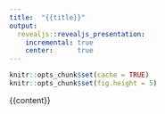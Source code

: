 ```yaml
---
title:  "{{title}}"
output: 
  revealjs::revealjs_presentation: 
    incremental: true
    center:      true
---
```


```r
knitr::opts_chunk$set(cache = TRUE)
knitr::opts_chunk$set(fig.height = 5)
```

{{content}}
